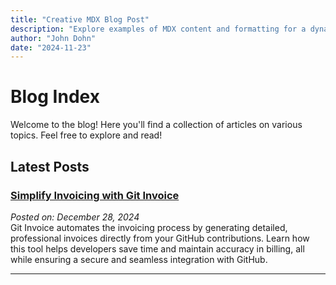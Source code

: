 ```yaml
---
title: "Creative MDX Blog Post"
description: "Explore examples of MDX content and formatting for a dynamic blog post."
author: "John Dohn"
date: "2024-11-23"
---
```


# Blog Index

Welcome to the blog! Here you'll find a collection of articles on various topics. Feel free to explore and read!

## Latest Posts

### [Simplify Invoicing with Git Invoice](./simplify-invoicing-with-git-invoice)

_Posted on: December 28, 2024_  
Git Invoice automates the invoicing process by generating detailed, professional invoices directly from your GitHub contributions. Learn how this tool helps developers save time and maintain accuracy in billing, all while ensuring a secure and seamless integration with GitHub.

---

